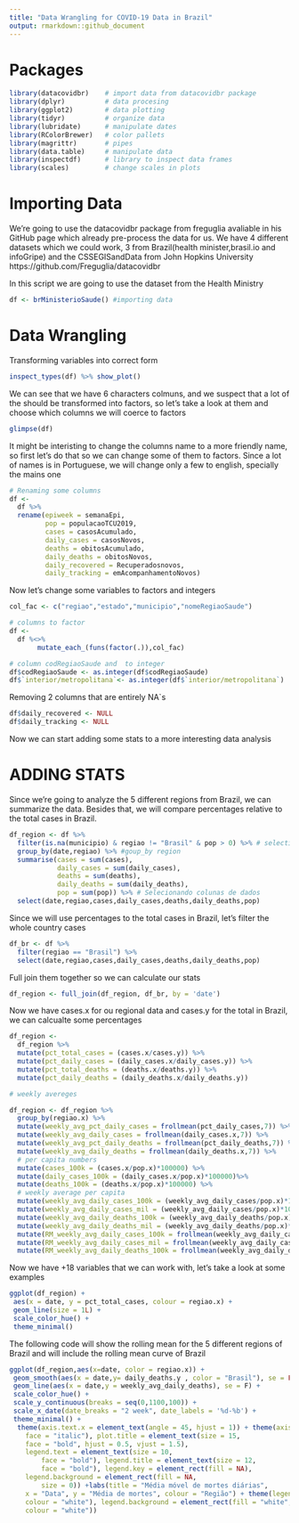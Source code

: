 ```yaml
---
title: "Data Wrangling for COVID-19 Data in Brazil"
output: rmarkdown::github_document
---
```


# Packages
```r
library(datacovidbr)    # import data from datacovidbr package
library(dplyr)          # data procesing
library(ggplot2)        # data plotting
library(tidyr)          # organize data
library(lubridate)      # manipulate dates
library(RColorBrewer)   # color pallets
library(magrittr)       # pipes
library(data.table)     # manipulate data
library(inspectdf)      # library to inspect data frames
library(scales)         # change scales in plots
```



#  Importing Data

We're going to use the datacovidbr package from freguglia avaliable in his GitHub page which already
pre-process the data for us. We have 4 different datasets which we could work, 3 from Brazil(health minister,brasil.io and infoGripe) and the CSSEGISandData from John Hopkins University
https://github.com/Freguglia/datacovidbr

In this script we are going to use the dataset from the Health Ministry

```r
df <- brMinisterioSaude() #importing data
```

# Data Wrangling

Transforming variables into correct form

```r
inspect_types(df) %>% show_plot()
```

We can see that we have 6 characters colmuns, and we suspect that a lot of the should be transformed into factors, so let's take a look at them and choose which columns we will coerce to factors

```r
glimpse(df)
```

It might be interisting to change the columns name to a more friendly name, so first let's do that so we can change some of them to factors. Since a lot of names is in Portuguese, we will change only a few to english, specially the mains one

```r
# Renaming some columns
df <-
  df %>%
  rename(epiweek = semanaEpi,
         pop = populacaoTCU2019,
         cases = casosAcumulado,
         daily_cases = casosNovos,
         deaths = obitosAcumulado,
         daily_deaths = obitosNovos,
         daily_recovered = Recuperadosnovos,
         daily_tracking = emAcompanhamentoNovos)
```

Now let's change some variables to factors and integers

```r
col_fac <- c("regiao","estado","municipio","nomeRegiaoSaude")

# columns to factor
df <-
  df %<>%
       mutate_each_(funs(factor(.)),col_fac)

# column codRegiaoSaude and  to integer
df$codRegiaoSaude <- as.integer(df$codRegiaoSaude)
df$`interior/metropolitana`<- as.integer(df$`interior/metropolitana`)
```

Removing 2 columns that are entirely NA`s
```r
df$daily_recovered <- NULL
df$daily_tracking <- NULL
```

Now we can start adding some stats to a more interesting data analysis

# ADDING STATS

Since we're going to analyze the 5 different regions from Brazil, we can summarize the data.
Besides that, we will compare percentages relative to the total cases in Brazil.

```r
df_region <- df %>% 
  filter(is.na(municipio) & regiao != "Brasil" & pop > 0) %>% # selecting data per region
  group_by(date,regiao) %>% #goup_by region
  summarise(cases = sum(cases),
            daily_cases = sum(daily_cases),
            deaths = sum(deaths),
            daily_deaths = sum(daily_deaths),
            pop = sum(pop)) %>% # Selecionando colunas de dados
  select(date,regiao,cases,daily_cases,deaths,daily_deaths,pop)
```

Since we will use percentages to the total cases in Brazil, let's filter the whole country cases

```r
df_br <- df %>%
  filter(regiao == "Brasil") %>%
  select(date,regiao,cases,daily_cases,deaths,daily_deaths,pop)
```

Full join them together so we can calculate our stats
```r
df_region <- full_join(df_region, df_br, by = 'date')
```

Now we have cases.x for ou regional data and cases.y for the total in Brazil, we can calcualte some percentages

```r
df_region <- 
  df_region %>%
  mutate(pct_total_cases = (cases.x/cases.y)) %>%
  mutate(pct_daily_cases = (daily_cases.x/daily_cases.y)) %>%
  mutate(pct_total_deaths = (deaths.x/deaths.y)) %>%
  mutate(pct_daily_deaths = (daily_deaths.x/daily_deaths.y))

# weekly avereges

df_region <- df_region %>%
  group_by(regiao.x) %>%
  mutate(weekly_avg_pct_daily_cases = frollmean(pct_daily_cases,7)) %>%
  mutate(weekly_avg_daily_cases = frollmean(daily_cases.x,7)) %>%
  mutate(weekly_avg_pct_daily_deaths = frollmean(pct_daily_deaths,7)) %>%
  mutate(weekly_avg_daily_deaths = frollmean(daily_deaths.x,7)) %>%
  # per capita numbers
  mutate(cases_100k = (cases.x/pop.x)*100000) %>%
  mutate(daily_cases_100k = (daily_cases.x/pop.x)*100000)%>%
  mutate(deaths_100k = (deaths.x/pop.x)*100000) %>%
  # weekly average per capita
  mutate(weekly_avg_daily_cases_100k = (weekly_avg_daily_cases/pop.x)*100000) %>%
  mutate(weekly_avg_daily_cases_mil = (weekly_avg_daily_cases/pop.x)*1000000) %>%
  mutate(weekly_avg_daily_deaths_100k = (weekly_avg_daily_deaths/pop.x)*100000) %>%
  mutate(weekly_avg_daily_deaths_mil = (weekly_avg_daily_deaths/pop.x)*1000000) %>%
  mutate(RM_weekly_avg_daily_cases_100k = frollmean(weekly_avg_daily_cases_100k,7)) %>%
  mutate(RM_weekly_avg_daily_cases_mil = frollmean(weekly_avg_daily_cases_mil,7)) %>%
  mutate(RM_weekly_avg_daily_deaths_100k = frollmean(weekly_avg_daily_deaths_100k,7))
```

Now we have +18 variables that we can work with, let's take a look at some examples

```r
ggplot(df_region) +
 aes(x = date, y = pct_total_cases, colour = regiao.x) +
 geom_line(size = 1L) +
 scale_color_hue() +
 theme_minimal()
```

The following code will show the rolling mean for the 5 different regions of Brazil and will include the rolling mean curve of Brazil
```r
ggplot(df_region,aes(x=date, color = regiao.x)) +
 geom_smooth(aes(x = date,y= daily_deaths.y , color = "Brasil"), se = FALSE) +
 geom_line(aes(x = date,y = weekly_avg_daily_deaths), se = F) +
 scale_color_hue() +
 scale_y_continuous(breaks = seq(0,1100,100)) +
 scale_x_date(date_breaks = "2 week", date_labels = '%d-%b') +
 theme_minimal() +
  theme(axis.text.x = element_text(angle = 45, hjust = 1)) + theme(axis.title = element_text(size = 12, 
    face = "italic"), plot.title = element_text(size = 15, 
    face = "bold", hjust = 0.5, vjust = 1.5), 
    legend.text = element_text(size = 10, 
        face = "bold"), legend.title = element_text(size = 12, 
        face = "bold"), legend.key = element_rect(fill = NA), 
    legend.background = element_rect(fill = NA, 
        size = 0)) +labs(title = "Média móvel de mortes diárias", 
    x = "Data", y = "Média de mortes", colour = "Região") + theme(legend.key = element_rect(fill = "white", 
    colour = "white"), legend.background = element_rect(fill = "white", 
    colour = "white"))
```


